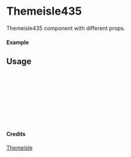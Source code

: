 
<Meta of={Themeisle435} title="Themeisle/Themeisle435" />

# Themeisle435

Themeisle435 component with different props.

#### Example

<Canvas of={Themeisle435.Primary} />

## Usage

```ts
import { Themeisle435 } from "yadl-ui";

const Example = () => {
  return (
      <Themeisle435 />
  );
};

export default Example;
```

#### Credits
[Themeisle](https://themeisle.com/illustrations)
